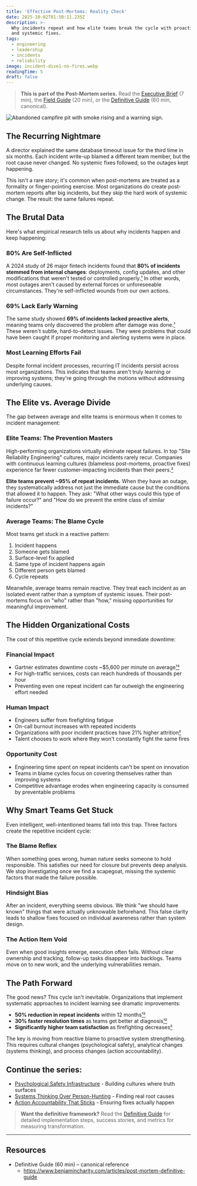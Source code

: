 ```yaml
---
title: 'Effective Post-Mortems: Reality Check'
date: 2025-10-02T01:50:11.235Z
description: >-
  Why incidents repeat and how elite teams break the cycle with proactive alerts
  and systemic fixes.
tags:
  - engineering
  - leadership
  - incidents
  - reliability
image: incident-dive1-no-fires.webp
readingTime: 5
draft: false
---
```




> **This is part of the Post-Mortem series.** Read the [Executive Brief](/articles/post-mortem-executive-brief) (7 min), the [Field Guide](/articles/post-mortem-field-guide) (20 min), or the [Definitive Guide](/articles/post-mortem-definitive-guide) (60 min, canonical).

![Abandoned campfire pit with smoke rising and a warning sign.](incident-dive1-no-fires.webp)

## The Recurring Nightmare

A director explained the same database timeout issue for the third time in six months. Each incident write-up blamed a different team member, but the root cause never changed. No systemic fixes followed, so the outages kept happening.

This isn't a rare story; it's common when post-mortems are treated as a formality or finger-pointing exercise. Most organizations do create post-mortem reports after big incidents, but they skip the hard work of systemic change. The result: the same failures repeat.

## The Brutal Data

Here's what empirical research tells us about why incidents happen and keep happening:

### 80% Are Self-Inflicted

A 2024 study of 26 major fintech incidents found that **80% of incidents stemmed from internal changes**: deployments, config updates, and other modifications that weren't tested or controlled properly.[¹](/articles/post-mortem-definitive-guide#user-content-fn-1) In other words, most outages aren't caused by external forces or unforeseeable circumstances. They're self-inflicted wounds from our own actions.

### 69% Lack Early Warning

The same study showed **69% of incidents lacked proactive alerts**, meaning teams only discovered the problem after damage was done.[¹](/articles/post-mortem-definitive-guide#user-content-fn-1) These weren't subtle, hard-to-detect issues. They were problems that could have been caught if proper monitoring and alerting systems were in place.

### Most Learning Efforts Fail

Despite formal incident processes, recurring IT incidents persist across most organizations. This indicates that teams aren't truly learning or improving systems; they're going through the motions without addressing underlying causes.

## The Elite vs. Average Divide

The gap between average and elite teams is enormous when it comes to incident management:

### Elite Teams: The Prevention Masters

High-performing organizations virtually eliminate repeat failures. In top "Site Reliability Engineering" cultures, major incidents rarely recur. Companies with continuous learning cultures (blameless post-mortems, proactive fixes) experience far fewer customer-impacting incidents than their peers.[²](/articles/post-mortem-definitive-guide#user-content-fn-2)

**Elite teams prevent ~95% of repeat incidents.** When they have an outage, they systematically address not just the immediate cause but the conditions that allowed it to happen. They ask: "What other ways could this type of failure occur?" and "How do we prevent the entire class of similar incidents?"

### Average Teams: The Blame Cycle

Most teams get stuck in a reactive pattern:
1. Incident happens
2. Someone gets blamed
3. Surface-level fix applied
4. Same type of incident happens again
5. Different person gets blamed
6. Cycle repeats

Meanwhile, average teams remain reactive. They treat each incident as an isolated event rather than a symptom of systemic issues. Their post-mortems focus on "who" rather than "how," missing opportunities for meaningful improvement.

## The Hidden Organizational Costs

The cost of this repetitive cycle extends beyond immediate downtime:

### Financial Impact
- Gartner estimates downtime costs ~$5,600 per minute on average[¹³](/articles/post-mortem-definitive-guide#user-content-fn-13)
- For high-traffic services, costs can reach hundreds of thousands per hour
- Preventing even one repeat incident can far outweigh the engineering effort needed

### Human Impact
- Engineers suffer from firefighting fatigue
- On-call burnout increases with repeated incidents
- Organizations with poor incident practices have 21% higher attrition[²](/articles/post-mortem-definitive-guide#user-content-fn-2)
- Talent chooses to work where they won't constantly fight the same fires

### Opportunity Cost
- Engineering time spent on repeat incidents can't be spent on innovation
- Teams in blame cycles focus on covering themselves rather than improving systems
- Competitive advantage erodes when engineering capacity is consumed by preventable problems

## Why Smart Teams Get Stuck

Even intelligent, well-intentioned teams fall into this trap. Three factors create the repetitive incident cycle:

### The Blame Reflex

When something goes wrong, human nature seeks someone to hold responsible. This satisfies our need for closure but prevents deep analysis. We stop investigating once we find a scapegoat, missing the systemic factors that made the failure possible.

### Hindsight Bias

After an incident, everything seems obvious. We think "we should have known" things that were actually unknowable beforehand. This false clarity leads to shallow fixes focused on individual awareness rather than system design.

### The Action Item Void

Even when good insights emerge, execution often fails. Without clear ownership and tracking, follow-up tasks disappear into backlogs. Teams move on to new work, and the underlying vulnerabilities remain.

## The Path Forward

The good news? This cycle isn't inevitable. Organizations that implement systematic approaches to incident learning see dramatic improvements:

- **50% reduction in repeat incidents** within 12 months[¹²](/articles/post-mortem-definitive-guide#user-content-fn-12)
- **30% faster resolution times** as teams get better at diagnosis[¹²](/articles/post-mortem-definitive-guide#user-content-fn-12)
- **Significantly higher team satisfaction** as firefighting decreases[²](/articles/post-mortem-definitive-guide#user-content-fn-2)

The key is moving from reactive blame to proactive system strengthening. This requires cultural changes (psychological safety), analytical changes (systems thinking), and process changes (action accountability).

## Continue the series:

- [Psychological Safety Infrastructure](/articles/post-mortem-psychological-safety) - Building cultures where truth surfaces
- [Systems Thinking Over Person-Hunting](/articles/post-mortem-systems-thinking) - Finding real root causes
- [Action Accountability That Sticks](/articles/post-mortem-action-accountability) - Ensuring fixes actually happen

> **Want the definitive framework?** Read the [Definitive Guide](/articles/post-mortem-definitive-guide) for detailed implementation steps, success stories, and metrics for measuring transformation.

---

## Resources

- Definitive Guide (60 min) – canonical reference
  - https://www.benjamincharity.com/articles/post-mortem-definitive-guide

